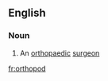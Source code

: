==English==

===Noun===
{{en-noun}}

# {{label|en|informal|medicine}} An [[orthopaedic]] [[surgeon]]

[[fr:orthopod]]